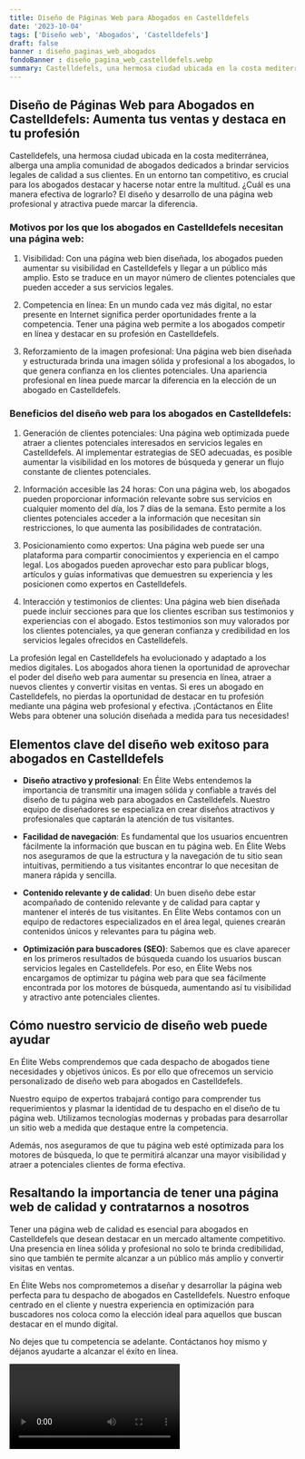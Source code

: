 ```yaml
---
title: Diseño de Páginas Web para Abogados en Castelldefels
date: '2023-10-04'
tags: ['Diseño web', 'Abogados', 'Castelldefels']
draft: false
banner : diseño_paginas_web_abogados
fondoBanner : diseño_pagina_web_castelldefels.webp
summary: Castelldefels, una hermosa ciudad ubicada en la costa mediterránea, alberga una amplia comunidad de abogados dedicados a brindar servicios legales de calidad a sus clientes. En un entorno tan competitivo, es crucial para los abogados destacar y hacerse notar entre la multitud. ¿Cuál es una manera efectiva de lograrlo? El diseño y desarrollo de una página web profesional y atractiva puede marcar la diferencia.
---
```


## Diseño de Páginas Web para Abogados en Castelldefels: Aumenta tus ventas y destaca en tu profesión

Castelldefels, una hermosa ciudad ubicada en la costa mediterránea, alberga una amplia comunidad de abogados dedicados a brindar servicios legales de calidad a sus clientes. En un entorno tan competitivo, es crucial para los abogados destacar y hacerse notar entre la multitud. ¿Cuál es una manera efectiva de lograrlo? El diseño y desarrollo de una página web profesional y atractiva puede marcar la diferencia.

### Motivos por los que los abogados en Castelldefels necesitan una página web:
1. Visibilidad: Con una página web bien diseñada, los abogados pueden aumentar su visibilidad en Castelldefels y llegar a un público más amplio. Esto se traduce en un mayor número de clientes potenciales que pueden acceder a sus servicios legales.

2. Competencia en línea: En un mundo cada vez más digital, no estar presente en Internet significa perder oportunidades frente a la competencia. Tener una página web permite a los abogados competir en línea y destacar en su profesión en Castelldefels.

3. Reforzamiento de la imagen profesional: Una página web bien diseñada y estructurada brinda una imagen sólida y profesional a los abogados, lo que genera confianza en los clientes potenciales. Una apariencia profesional en línea puede marcar la diferencia en la elección de un abogado en Castelldefels.

### Beneficios del diseño web para los abogados en Castelldefels:
1. Generación de clientes potenciales: Una página web optimizada puede atraer a clientes potenciales interesados en servicios legales en Castelldefels. Al implementar estrategias de SEO adecuadas, es posible aumentar la visibilidad en los motores de búsqueda y generar un flujo constante de clientes potenciales.

2. Información accesible las 24 horas: Con una página web, los abogados pueden proporcionar información relevante sobre sus servicios en cualquier momento del día, los 7 días de la semana. Esto permite a los clientes potenciales acceder a la información que necesitan sin restricciones, lo que aumenta las posibilidades de contratación.

3. Posicionamiento como expertos: Una página web puede ser una plataforma para compartir conocimientos y experiencia en el campo legal. Los abogados pueden aprovechar esto para publicar blogs, artículos y guías informativas que demuestren su experiencia y les posicionen como expertos en Castelldefels.

4. Interacción y testimonios de clientes: Una página web bien diseñada puede incluir secciones para que los clientes escriban sus testimonios y experiencias con el abogado. Estos testimonios son muy valorados por los clientes potenciales, ya que generan confianza y credibilidad en los servicios legales ofrecidos en Castelldefels.

La profesión legal en Castelldefels ha evolucionado y adaptado a los medios digitales. Los abogados ahora tienen la oportunidad de aprovechar el poder del diseño web para aumentar su presencia en línea, atraer a nuevos clientes y convertir visitas en ventas. Si eres un abogado en Castelldefels, no pierdas la oportunidad de destacar en tu profesión mediante una página web profesional y efectiva. ¡Contáctanos en Élite Webs para obtener una solución diseñada a medida para tus necesidades!

<GifSeo />

<Cta />

## Elementos clave del diseño web exitoso para abogados en Castelldefels

- **Diseño atractivo y profesional**: En Élite Webs entendemos la importancia de transmitir una imagen sólida y confiable a través del diseño de tu página web para abogados en Castelldefels. Nuestro equipo de diseñadores se especializa en crear diseños atractivos y profesionales que captarán la atención de tus visitantes.

- **Facilidad de navegación**: Es fundamental que los usuarios encuentren fácilmente la información que buscan en tu página web. En Élite Webs nos aseguramos de que la estructura y la navegación de tu sitio sean intuitivas, permitiendo a tus visitantes encontrar lo que necesitan de manera rápida y sencilla.

- **Contenido relevante y de calidad**: Un buen diseño debe estar acompañado de contenido relevante y de calidad para captar y mantener el interés de tus visitantes. En Élite Webs contamos con un equipo de redactores especializados en el área legal, quienes crearán contenidos únicos y relevantes para tu página web.

- **Optimización para buscadores (SEO)**: Sabemos que es clave aparecer en los primeros resultados de búsqueda cuando los usuarios buscan servicios legales en Castelldefels. Por eso, en Élite Webs nos encargamos de optimizar tu página web para que sea fácilmente encontrada por los motores de búsqueda, aumentando así tu visibilidad y atractivo ante potenciales clientes.

## Cómo nuestro servicio de diseño web puede ayudar

En Élite Webs comprendemos que cada despacho de abogados tiene necesidades y objetivos únicos. Es por ello que ofrecemos un servicio personalizado de diseño web para abogados en Castelldefels.

Nuestro equipo de expertos trabajará contigo para comprender tus requerimientos y plasmar la identidad de tu despacho en el diseño de tu página web. Utilizamos tecnologías modernas y probadas para desarrollar un sitio web a medida que destaque entre la competencia.

Además, nos aseguramos de que tu página web esté optimizada para los motores de búsqueda, lo que te permitirá alcanzar una mayor visibilidad y atraer a potenciales clientes de forma efectiva.

## Resaltando la importancia de tener una página web de calidad y contratarnos a nosotros

Tener una página web de calidad es esencial para abogados en Castelldefels que desean destacar en un mercado altamente competitivo. Una presencia en línea sólida y profesional no solo te brinda credibilidad, sino que también te permite alcanzar a un público más amplio y convertir visitas en ventas.

En Élite Webs nos comprometemos a diseñar y desarrollar la página web perfecta para tu despacho de abogados en Castelldefels. Nuestro enfoque centrado en el cliente y nuestra experiencia en optimización para buscadores nos coloca como la elección ideal para aquellos que buscan destacar en el mundo digital.

No dejes que tu competencia se adelante. Contáctanos hoy mismo y déjanos ayudarte a alcanzar el éxito en línea.

<Video />

<CtaBot job='Abogados' city='Castelldefels'/>

<Gmaps query='Castelldefels+españa+maps' />